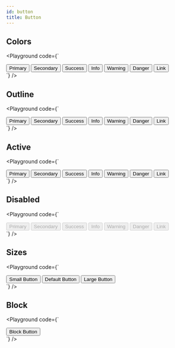 ```yaml
---
id: button
title: Button
---
```



## Colors

<Playground code={`
  <div class="button-list">
    <Button theme="primary">Primary</Button>
    <Button theme="secondary">Secondary</Button>
    <Button theme="success">Success</Button>
    <Button theme="info">Info</Button>
    <Button theme="warning">Warning</Button>
    <Button theme="danger">Danger</Button>
    <Button theme="link">Link</Button>
  </div>
`} />

## Outline

<Playground code={`
  <div class="button-list">
    <Button outline theme="primary">Primary</Button>
    <Button outline theme="secondary">Secondary</Button>
    <Button outline theme="success">Success</Button>
    <Button outline theme="info">Info</Button>
    <Button outline theme="warning">Warning</Button>
    <Button outline theme="danger">Danger</Button>
    <Button outline theme="link">Link</Button>
  </div>
`} />

## Active

<Playground code={`
  <div class="button-list">
    <Button outline active theme="primary">Primary</Button>
    <Button outline active theme="secondary">Secondary</Button>
    <Button outline active theme="success">Success</Button>
    <Button outline active theme="info">Info</Button>
    <Button outline active theme="warning">Warning</Button>
    <Button outline active theme="danger">Danger</Button>
    <Button outline active theme="link">Link</Button>
  </div>
`} />

## Disabled

<Playground code={`
  <div class="button-list">
    <Button disabled theme="primary">Primary</Button>
    <Button disabled theme="secondary">Secondary</Button>
    <Button disabled theme="success">Success</Button>
    <Button disabled theme="info">Info</Button>
    <Button disabled theme="warning">Warning</Button>
    <Button disabled theme="danger">Danger</Button>
    <Button disabled theme="link">Link</Button>
  </div>
`} />

## Sizes

<Playground code={`
  <div class="button-list">
    <Button size="small" theme="primary">Small Button</Button>
    <Button theme="primary">Default Button</Button>
    <Button size="large" theme="primary">Large Button</Button>
  </div>
`} />

## Block

<Playground code={`
  <div class="button-list">
    <Button block theme="primary">Block Button</Button>
  </div>
`} />